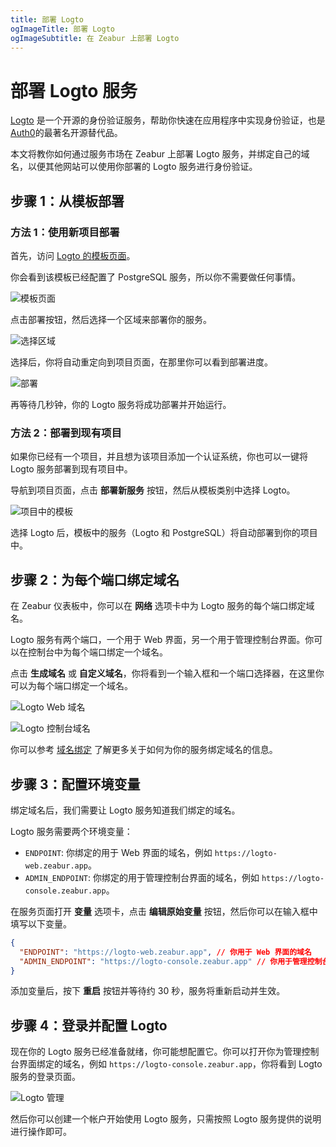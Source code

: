 ```yaml
---
title: 部署 Logto
ogImageTitle: 部署 Logto
ogImageSubtitle: 在 Zeabur 上部署 Logto
---
```


# 部署 Logto 服务

[Logto](https://logto.io/) 是一个开源的身份验证服务，帮助你快速在应用程序中实现身份验证，也是[Auth0](https://auth0.com/)的最著名开源替代品。

本文将教你如何通过服务市场在 Zeabur 上部署 Logto 服务，并绑定自己的域名，以便其他网站可以使用你部署的 Logto 服务进行身份验证。

## 步骤 1：从模板部署

### 方法 1：使用新项目部署

首先，访问 [Logto 的模板页面](https://zeabur.com/templates/AV1NZ4)。

你会看到该模板已经配置了 PostgreSQL 服务，所以你不需要做任何事情。

![模板页面](/marketplace/logto/template.png)

点击部署按钮，然后选择一个区域来部署你的服务。

![选择区域](/marketplace/logto/region.png)

选择后，你将自动重定向到项目页面，在那里你可以看到部署进度。

![部署](/marketplace/logto/deployment.png)

再等待几秒钟，你的 Logto 服务将成功部署并开始运行。

### 方法 2：部署到现有项目

如果你已经有一个项目，并且想为该项目添加一个认证系统，你也可以一键将 Logto 服务部署到现有项目中。

导航到项目页面，点击 **部署新服务** 按钮，然后从模板类别中选择 Logto。

![项目中的模板](/marketplace/logto/template-in-project.png)

选择 Logto 后，模板中的服务（Logto 和 PostgreSQL）将自动部署到你的项目中。

## 步骤 2：为每个端口绑定域名

在 Zeabur 仪表板中，你可以在 **网络** 选项卡中为 Logto 服务的每个端口绑定域名。

Logto 服务有两个端口，一个用于 Web 界面，另一个用于管理控制台界面。你可以在控制台中为每个端口绑定一个域名。

点击 **生成域名** 或 **自定义域名**，你将看到一个输入框和一个端口选择器，在这里你可以为每个端口绑定一个域名。

![Logto Web 域名](/marketplace/logto/web-domain.png)

![Logto 控制台域名](/marketplace/logto/console-domain.png)

你可以参考 [域名绑定](/deploy/domain-binding) 了解更多关于如何为你的服务绑定域名的信息。

## 步骤 3：配置环境变量

绑定域名后，我们需要让 Logto 服务知道我们绑定的域名。

Logto 服务需要两个环境变量：

- `ENDPOINT`: 你绑定的用于 Web 界面的域名，例如 `https://logto-web.zeabur.app`。
- `ADMIN_ENDPOINT`: 你绑定的用于管理控制台界面的域名，例如 `https://logto-console.zeabur.app`。

在服务页面打开 **变量** 选项卡，点击 **编辑原始变量** 按钮，然后你可以在输入框中填写以下变量。

```json
{
  "ENDPOINT": "https://logto-web.zeabur.app", // 你用于 Web 界面的域名
  "ADMIN_ENDPOINT": "https://logto-console.zeabur.app" // 你用于管理控制台界面的域名
}
```

添加变量后，按下 **重启** 按钮并等待约 30 秒，服务将重新启动并生效。

## 步骤 4：登录并配置 Logto

现在你的 Logto 服务已经准备就绪，你可能想配置它。你可以打开你为管理控制台界面绑定的域名，例如 `https://logto-console.zeabur.app`，你将看到 Logto 服务的登录页面。

![Logto 管理](/marketplace/logto/admin.png)

然后你可以创建一个帐户开始使用 Logto 服务，只需按照 Logto 服务提供的说明进行操作即可。
